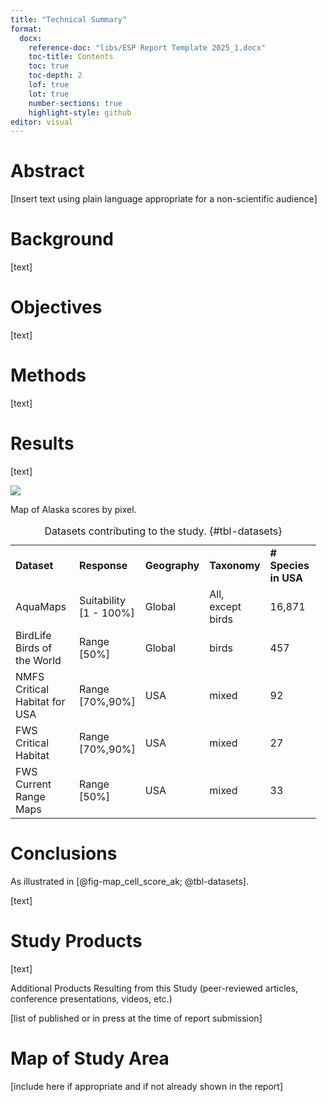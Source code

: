 ```yaml
---
title: "Technical Summary"
format:
  docx:
    reference-doc: "libs/ESP Report Template 2025_1.docx"
    toc-title: Contents
    toc: true
    toc-depth: 2
    lof: true
    lot: true
    number-sections: true
    highlight-style: github
editor: visual
---
```


# Abstract

\[Insert text using plain language appropriate for a non-scientific audience\]

# Background

\[text\]

# Objectives

\[text\]

# Methods

\[text\]

# Results

\[text\]



::: {#fig-map_cell_score_ak}

![](figs/msens-summary_env-national-ocs/map_cell_score_ak.png)

Map of Alaska scores by pixel.
:::


+-------------------------------+--------------+---------------+--------------+-----------------------+
| **Dataset**                   | **Response** | **Geography** | **Taxonomy** | **\# Species in USA** |
+-------------------------------+--------------+---------------+--------------+-----------------------+
| AquaMaps                      | Suitability\ | Global        | All,\        | 16,871                |
|                               | \[1 - 100%\] |               | except birds |                       |
+-------------------------------+--------------+---------------+--------------+-----------------------+
| BirdLife Birds of the World   | Range\       | Global        | birds        | 457                   |
|                               | \[50%\]      |               |              |                       |
+-------------------------------+--------------+---------------+--------------+-----------------------+
| NMFS Critical Habitat for USA | Range\       | USA           | mixed        | 92                    |
|                               | \[70%,90%\]  |               |              |                       |
+-------------------------------+--------------+---------------+--------------+-----------------------+
| FWS Critical Habitat          | Range\       | USA           | mixed        | 27                    |
|                               | \[70%,90%\]  |               |              |                       |
+-------------------------------+--------------+---------------+--------------+-----------------------+
| FWS Current Range Maps        | Range\       | USA           | mixed        | 33                    |
|                               | \[50%\]      |               |              |                       |
+-------------------------------+--------------+---------------+--------------+-----------------------+

: Datasets contributing to the study. {#tbl-datasets}

# Conclusions

As illustrated in [@fig-map_cell_score_ak; @tbl-datasets].

\[text\]

# Study Products

\[text\]

Additional Products Resulting from this Study (peer-reviewed articles, conference presentations, videos, etc.)

\[list of published or in press at the time of report submission\]

# Map of Study Area

\[include here if appropriate and if not already shown in the report\]
